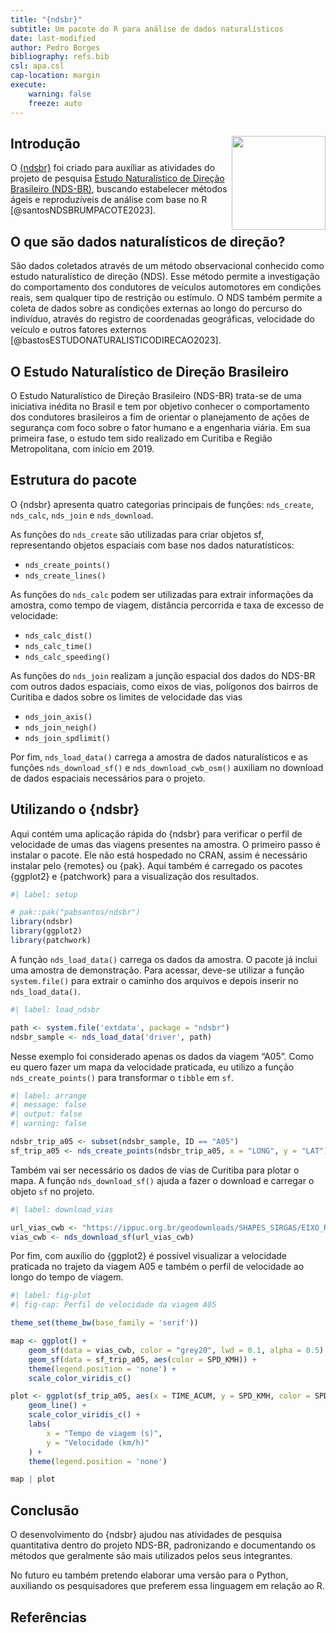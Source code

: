 ```yaml
---
title: "{ndsbr}"
subtitle: Um pacote do R para análise de dados naturalísticos
date: last-modified
author: Pedro Borges
bibliography: refs.bib
csl: apa.csl
cap-location: margin
execute:
    warning: false
    freeze: auto
---
```


## Introdução <img src="https://pabsantos.github.io/ndsbr/reference/figures/README-ndsbr.png" align="right" width="150" />

O [{ndsbr}](https://pabsantos.github.io/ndsbr/){target="_blank"} foi criado para auxíliar as atividades do projeto de pesquisa [Estudo Naturalístico de Direção Brasileiro (NDS-BR)](https://tecnologia.ufpr.br/ceppur/estudo-naturalistico-de-direcao-brasileiro/){target="_blank"}, buscando estabelecer métodos ágeis e reproduzíveis de análise com base no R [@santosNDSBRUMPACOTE2023].

## O que são dados naturalísticos de direção?

São dados coletados através de um método observacional conhecido como estudo naturalístico de direção (NDS). Esse método permite a investigação do comportamento dos condutores de veículos automotores em condições reais, sem qualquer tipo de restrição ou estímulo. O NDS também permite a coleta de dados sobre as condições externas ao longo do percurso do indivíduo, através do registro de coordenadas geográficas, velocidade do veículo e outros fatores externos [@bastosESTUDONATURALISTICODIRECAO2023].

## O Estudo Naturalístico de Direção Brasileiro

O Estudo Naturalístico de Direção Brasileiro (NDS-BR) trata-se de uma iniciativa inédita no Brasil e tem por objetivo conhecer o comportamento dos condutores brasileiros a fim de orientar o planejamento de ações de segurança com foco sobre o fator humano e a engenharia viária. Em sua primeira fase, o estudo tem sido realizado em Curitiba e Região Metropolitana, com início em 2019.

## Estrutura do pacote

O {ndsbr} apresenta quatro categorias principais de funções: `nds_create`, `nds_calc`, `nds_join` e `nds_download`.

As funções do `nds_create` são utilizadas para criar objetos sf, representando objetos espaciais com base nos dados naturatísticos:

- `nds_create_points()`
- `nds_create_lines()`

As funções do `nds_calc` podem ser utilizadas para extrair informações da amostra, como tempo de viagem, distância percorrida e taxa de excesso de velocidade:

- `nds_calc_dist()`
- `nds_calc_time()`
- `nds_calc_speeding()`

As funções do `nds_join` realizam a junção espacial dos dados do NDS-BR com outros dados espaciais, como eixos de vias, polígonos dos bairros de Curitiba e dados sobre os limites de velocidade das vias

- `nds_join_axis()`
- `nds_join_neigh()`
- `nds_join_spdlimit()`

Por fim, `nds_load_data()` carrega a amostra de dados naturalísticos e as funções `nds_download_sf()` e `nds_download_cwb_osm()` auxiliam no download de dados espaciais necessários para o projeto. 

## Utilizando o {ndsbr}

Aqui contém uma aplicação rápida do {ndsbr} para verificar o perfil de velocidade de umas das viagens presentes na amostra. O primeiro passo é instalar o pacote. Ele não está hospedado no CRAN, assim é necessário instalar pelo {remotes} ou {pak}. Aqui também é carregado os pacotes {ggplot2} e {patchwork} para a visualização dos resultados.

```r
#| label: setup

# pak::pak("pabsantos/ndsbr")
library(ndsbr)
library(ggplot2)
library(patchwork)
```

A função `nds_load_data()` carrega os dados da amostra. O pacote já inclui uma amostra de demonstração. Para acessar, deve-se utilizar a função `system.file()` para extrair o caminho dos arquivos e depois inserir no `nds_load_data()`.

```r
#| label: load_ndsbr

path <- system.file('extdata', package = "ndsbr")
ndsbr_sample <- nds_load_data('driver', path)
```

Nesse exemplo foi considerado apenas os dados da viagem "A05". Como eu quero fazer um mapa da velocidade praticada, eu utilizo a função `nds_create_points()` para transformar o `tibble` em `sf`.

```r
#| label: arrange
#| message: false
#| output: false
#| warning: false

ndsbr_trip_a05 <- subset(ndsbr_sample, ID == "A05")
sf_trip_a05 <- nds_create_points(ndsbr_trip_a05, x = "LONG", y = "LAT")
```

Também vai ser necessário os dados de vias de Curitiba para plotar o mapa. A função `nds_download_sf()` ajuda a fazer o download e carregar o objeto `sf` no projeto. 

```r
#| label: download_vias

url_vias_cwb <- "https://ippuc.org.br/geodownloads/SHAPES_SIRGAS/EIXO_RUA_SIRGAS.zip"
vias_cwb <- nds_download_sf(url_vias_cwb)
```

Por fim, com auxílio do {ggplot2} é possível visualizar a velocidade praticada no trajeto da viagem A05 e também o perfil de velocidade ao longo do tempo de viagem.

```r
#| label: fig-plot
#| fig-cap: Perfil de velocidade da viagem A05

theme_set(theme_bw(base_family = 'serif'))

map <- ggplot() +
    geom_sf(data = vias_cwb, color = "grey20", lwd = 0.1, alpha = 0.5) +
    geom_sf(data = sf_trip_a05, aes(color = SPD_KMH)) +
    theme(legend.position = 'none') +
    scale_color_viridis_c()

plot <- ggplot(sf_trip_a05, aes(x = TIME_ACUM, y = SPD_KMH, color = SPD_KMH)) +
    geom_line() +
    scale_color_viridis_c() +
    labs(
        x = "Tempo de viagem (s)",
        y = "Velocidade (km/h)"
    ) +
    theme(legend.position = 'none')

map | plot
```

## Conclusão

O desenvolvimento do {ndsbr} ajudou nas atividades de pesquisa quantitativa dentro do projeto NDS-BR, padronizando e documentando os métodos que geralmente são mais utilizados pelos seus integrantes.

No futuro eu também pretendo elaborar uma versão para o Python, auxiliando os pesquisadores que preferem essa linguagem em relação ao R.

## Referências
